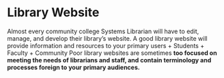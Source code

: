# Library Website
Almost every community college Systems Librarian will have to edit, manage, and develop their library's website. A good library website will provide information and resources to your primary users
+ Students
+ Faculty
+ Community 
Poor library websites are sometimes **too focused on meeting the needs of librarians and staff, and contain terminology and processes foreign to your primary audiences.**
